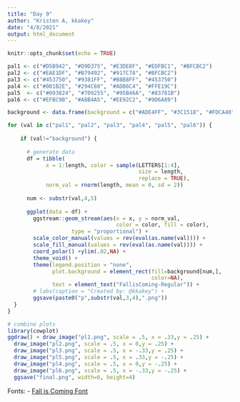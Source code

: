 ```yaml
---
title: "Day 9"
author: "Kristen A, kkakey"
date: "4/8/2021"
output: html_document
---
```


```r
knitr::opts_chunk$set(echo = TRUE)
```

```r
pal1 <- c("#D5B942", "#D9D375", "#E3DE8F", "#EDFBC1", "#BFCBC2")
pal2 <- c("#EAE1DF", "#B79492", "#917C78", "#BFCBC2")
pal3 <- c("#453750", "#9381FF", "#B8B8FF", "#453750")
pal4 <- c("#001B2E", "#294C60", "#ADB6C4", "#FFE19C")
pal5  <- c("#093824", "#709255", "#95B46A", "#83781B")
pal6 <- c("#EFBC9B", "#A8B4A5", "#EE92C2", "#9D6A89")

background <- data.frame(background = c("#ADE4FF", "#3C1518", "#FDCA40", "#C06E52", "#677DB7","#003844"))
```

```r
for (val in c("pal1", "pal2", "pal3", "pal4", "pal5", "pal6")) {
    
    if (val!="background") {
      
      # generate data
      df = tibble(
            x = 1:length, color = sample(LETTERS[1:4], 
                                         size = length, 
                                         replace = TRUE),
            norm_val = rnorm(length, mean = 0, sd = 2))
      
      num <- substr(val,4,5)
      
      ggplot(data = df) +
        ggstream::geom_stream(aes(x = x, y = norm_val, 
                                  color = color, fill = color),
                    type = "proportional") +
        scale_color_manual(values = rev(eval(as.name(val)))) +
        scale_fill_manual(values = rev(eval(as.name(val)))) +
        coord_polar() +ylim(.02,NA) +
        theme_void() +
        theme(legend.position = "none",
              plot.background = element_rect(fill=background[num,],
                                             color=NA),
              text = element_text("FallisComing-Regular")) +
        # labs(caption = "Created by: @kkakey") +
        ggsave(paste0("p",substr(val,3,4),".png"))
  }
}
```

```r
# combine plots
library(cowplot)
ggdraw() + draw_image("pl1.png", scale = .5, x = .33,y = .25) +
  draw_image("pl2.png", scale = .5, x = 0,y = .25) +
  draw_image("pl3.png", scale = .5, x = -.33,y = .25) +
  draw_image("pl5.png", scale = .5, x = .33,y = -.25) +
  draw_image("pl4.png", scale = .5, x = 0,y = -.25) +
  draw_image("pl6.png", scale = .5, x = -.33,y = -.25) +
  ggsave("final.png", width=6, height=4)
```


Fonts:
- [Fall is Coming Font](https://www.fontspace.com/fall-is-coming-font-f30492)

